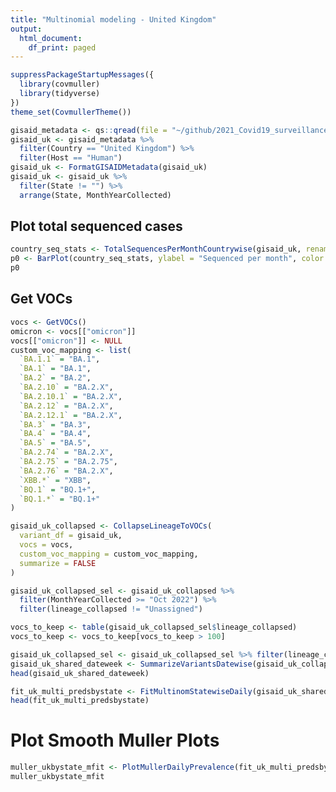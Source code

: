 ```yaml
---
title: "Multinomial modeling - United Kingdom"
output:
  html_document:
    df_print: paged
---
```



```r
suppressPackageStartupMessages({
  library(covmuller)
  library(tidyverse)
})
theme_set(CovmullerTheme())
```

```r
gisaid_metadata <- qs::qread(file = "~/github/2021_Covid19_surveillance/data/all_metadata/metadata_tsv_2022_12_08.qs")
gisaid_uk <- gisaid_metadata %>%
  filter(Country == "United Kingdom") %>%
  filter(Host == "Human")
gisaid_uk <- FormatGISAIDMetadata(gisaid_uk)
gisaid_uk <- gisaid_uk %>%
  filter(State != "") %>%
  arrange(State, MonthYearCollected)
```

## Plot total sequenced cases

```r
country_seq_stats <- TotalSequencesPerMonthCountrywise(gisaid_uk, rename_country_as_state = TRUE)
p0 <- BarPlot(country_seq_stats, ylabel = "Sequenced per month", color = "slateblue1", label_si = TRUE, xangle = 90, title = "United Kingdom")
p0
```

## Get VOCs

```r
vocs <- GetVOCs()
omicron <- vocs[["omicron"]]
vocs[["omicron"]] <- NULL
custom_voc_mapping <- list(
  `BA.1.1` = "BA.1",
  `BA.1` = "BA.1",
  `BA.2` = "BA.2",
  `BA.2.10` = "BA.2.X",
  `BA.2.10.1` = "BA.2.X",
  `BA.2.12` = "BA.2.X",
  `BA.2.12.1` = "BA.2.X",
  `BA.3` = "BA.3",
  `BA.4` = "BA.4",
  `BA.5` = "BA.5",
  `BA.2.74` = "BA.2.X",
  `BA.2.75` = "BA.2.75",
  `BA.2.76` = "BA.2.X",
  `XBB.*` = "XBB",
  `BQ.1` = "BQ.1+",
  `BQ.1.*` = "BQ.1+"
)
```


```r
gisaid_uk_collapsed <- CollapseLineageToVOCs(
  variant_df = gisaid_uk,
  vocs = vocs,
  custom_voc_mapping = custom_voc_mapping,
  summarize = FALSE
)

gisaid_uk_collapsed_sel <- gisaid_uk_collapsed %>%
  filter(MonthYearCollected >= "Oct 2022") %>%
  filter(lineage_collapsed != "Unassigned")

vocs_to_keep <- table(gisaid_uk_collapsed_sel$lineage_collapsed)
vocs_to_keep <- vocs_to_keep[vocs_to_keep > 100]

gisaid_uk_collapsed_sel <- gisaid_uk_collapsed_sel %>% filter(lineage_collapsed %in% names(vocs_to_keep))
gisaid_uk_shared_dateweek <- SummarizeVariantsDatewise(gisaid_uk_collapsed_sel, by_state = TRUE)
head(gisaid_uk_shared_dateweek)
```

```r
fit_uk_multi_predsbystate <- FitMultinomStatewiseDaily(gisaid_uk_shared_dateweek)
head(fit_uk_multi_predsbystate)
```

# Plot Smooth Muller Plots

```r
muller_ukbystate_mfit <- PlotMullerDailyPrevalence(fit_uk_multi_predsbystate, ncol = 3)
muller_ukbystate_mfit
```
